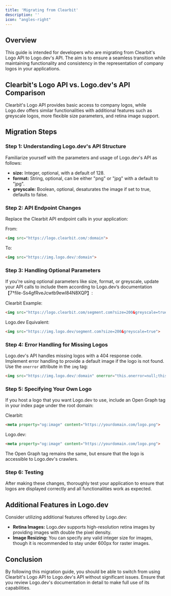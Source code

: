 ```yaml
---
title: 'Migrating from Clearbit'
description: ''
icon: "angles-right"
---
```


## Overview
This guide is intended for developers who are migrating from Clearbit's Logo API to Logo.dev's API. The aim is to ensure a seamless transition while maintaining functionality and consistency in the representation of company logos in your applications.

## Clearbit's Logo API vs. Logo.dev's API Comparison
Clearbit's Logo API provides basic access to company logos, while Logo.dev offers similar functionalities with additional features such as greyscale logos, more flexible size parameters, and retina image support.

## Migration Steps

### Step 1: Understanding Logo.dev's API Structure
Familiarize yourself with the parameters and usage of Logo.dev's API as follows:

- **size:** Integer, optional, with a default of 128. 
- **format:** String, optional, can be either "png" or "jpg" with a default to "jpg".
- **greyscale:** Boolean, optional, desaturates the image if set to true, defaults to false.

### Step 2: API Endpoint Changes
Replace the Clearbit API endpoint calls in your application:

From:
```html
<img src="https://logo.clearbit.com/:domain">
```

To:
```html
<img src="https://img.logo.dev/:domain">
```

### Step 3: Handling Optional Parameters
If you're using optional parameters like size, format, or greyscale, update your API calls to include them according to Logo.dev’s documentation【7†file-Ss4gfRveJcwtb9ewI84N8XQP】:

Clearbit Example:
```html
<img src="https://logo.clearbit.com/segment.com?size=200&greyscale=true">
```

Logo.dev Equivalent:
```html
<img src="https://img.logo.dev/segment.com?size=200&greyscale=true">
```

### Step 4: Error Handling for Missing Logos
Logo.dev's API handles missing logos with a 404 response code. Implement error handling to provide a default image if the logo is not found. Use the `onerror` attribute in the `img` tag:

```html
<img src="https://img.logo.dev/:domain" onerror="this.onerror=null;this.src='default-logo.png';">
```

### Step 5: Specifying Your Own Logo
If you host a logo that you want Logo.dev to use, include an Open Graph tag in your index page under the root domain:

Clearbit:
```html
<meta property="og:image" content="https://yourdomain.com/logo.png">
```

Logo.dev:
```html
<meta property="og:image" content="https://yourdomain.com/logo.png">
```
The Open Graph tag remains the same, but ensure that the logo is accessible to Logo.dev's crawlers.

### Step 6: Testing
After making these changes, thoroughly test your application to ensure that logos are displayed correctly and all functionalities work as expected.

## Additional Features in Logo.dev
Consider utilizing additional features offered by Logo.dev:

- **Retina Images:** Logo.dev supports high-resolution retina images by providing images with double the pixel density.
- **Image Resizing:** You can specify any valid integer size for images, though it is recommended to stay under 600px for raster images.

## Conclusion
By following this migration guide, you should be able to switch from using Clearbit's Logo API to Logo.dev's API without significant issues. Ensure that you review Logo.dev's documentation in detail to make full use of its capabilities.
